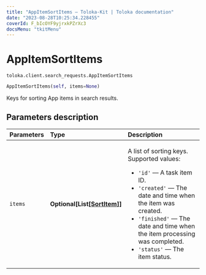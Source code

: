 ```yaml
---
title: "AppItemSortItems — Toloka-Kit | Toloka documentation"
date: "2023-08-28T10:25:34.228455"
coverId: F_bIcOYF9yjrxkPZrXc3
docsMenu: "tkitMenu"
---
```


# AppItemSortItems

`toloka.client.search_requests.AppItemSortItems`

```python
AppItemSortItems(self, items=None)
```

Keys for sorting App items in search results.

## Parameters description

| Parameters | Type | Description |
| :----------| :----| :-----------|
`items`|**Optional\[List\[[SortItem](/docs/toloka-kit/reference/toloka.client.search_requests.AppItemSortItems.SortItem)\]\]**|<p>A list of sorting keys. Supported values:</p> <ul> <li>`'id'` — A task item ID.</li> <li>`'created'` — The date and time when the item was created.</li> <li>`'finished'` — The date and time when the item processing was completed.</li> <li>`'status'` — The item status.</li> </ul>